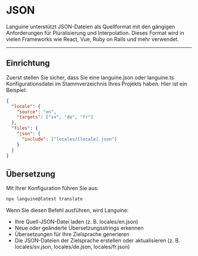# JSON

Languine unterstützt JSON-Dateien als Quellformat mit den gängigen Anforderungen für Pluralisierung und Interpolation. Dieses Format wird in vielen Frameworks wie React, Vue, Ruby on Rails und mehr verwendet.


---


## Einrichtung

Zuerst stellen Sie sicher, dass Sie eine languine.json oder languine.ts Konfigurationsdatei im Stammverzeichnis Ihres Projekts haben. Hier ist ein Beispiel:

```json
{
  "locale": {
    "source": "en",
    "targets": ["sv", "de", "fr"]
  },
  "files": {
    "json": {
      "include": ["locales/[locale].json"]
    }
  }
}

```

## Übersetzung

Mit Ihrer Konfiguration führen Sie aus:

```bash
npx languine@latest translate
```

Wenn Sie diesen Befehl ausführen, wird Languine:

- Ihre Quell-JSON-Datei laden (z. B. locales/en.json)
- Neue oder geänderte Übersetzungsstrings erkennen
- Übersetzungen für Ihre Zielsprache generieren
- Die JSON-Dateien der Zielsprache erstellen oder aktualisieren (z. B. locales/sv.json, locales/de.json, locales/fr.json)
